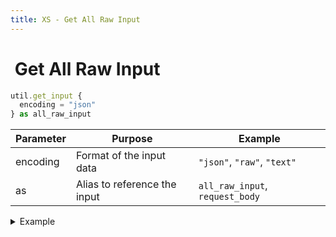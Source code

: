 ```yaml
---
title: XS - Get All Raw Input
---
```


# <img src="../assets/docuBadge (11).png" alt="" data-size="line"> Get All Raw Input <a href="#xs-getallrawinput" id="xs-getallrawinput"></a>

```javascript
util.get_input {
  encoding = "json"
} as all_raw_input
```

| Parameter | Purpose                      | Example                         |
| --------- | ---------------------------- | ------------------------------- |
| encoding  | Format of the input data     | `"json"`, `"raw"`, `"text"`     |
| as        | Alias to reference the input | `all_raw_input`, `request_body` |

<details>

<summary>Example</summary>

```javascript
util.get_input {
  encoding = "json"
} as request_body
```

* Retrieves raw input data from the request

</details>
